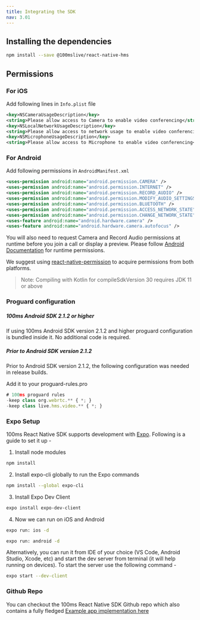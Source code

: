 ```yaml
---
title: Integrating the SDK
nav: 3.01
---
```


## Installing the dependencies

```bash
npm install --save @100mslive/react-native-hms
```

## Permissions

### For iOS

Add following lines in `Info.plist` file

```xml
<key>NSCameraUsageDescription</key>
<string>Please allow access to Camera to enable video conferencing</string>
<key>NSLocalNetworkUsageDescription</key>
<string>Please allow access to network usage to enable video conferencing</string>
<key>NSMicrophoneUsageDescription</key>
<string>Please allow access to Microphone to enable video conferencing</string>
```

### For Android

Add following permissions in `AndroidManifest.xml`

```xml
<uses-permission android:name="android.permission.CAMERA" />
<uses-permission android:name="android.permission.INTERNET" />
<uses-permission android:name="android.permission.RECORD_AUDIO" />
<uses-permission android:name="android.permission.MODIFY_AUDIO_SETTINGS" />
<uses-permission android:name="android.permission.BLUETOOTH" />
<uses-permission android:name="android.permission.ACCESS_NETWORK_STATE" />
<uses-permission android:name="android.permission.CHANGE_NETWORK_STATE" />
<uses-feature android:name="android.hardware.camera" />
<uses-feature android:name="android.hardware.camera.autofocus" />
```

You will also need to request Camera and Record Audio permissions at runtime before you join a call or display a preview. Please follow [Android Documentation](https://developer.android.com/training/permissions/requesting#request-permission) for runtime permissions.

We suggest using [react-native-permission](https://www.npmjs.com/package/react-native-permissions) to acquire permissions from both platforms.

> Note: Compiling with Kotlin for compileSdkVersion 30 requires JDK 11 or above

### Proguard configuration

##### 100ms Android SDK 2.1.2 or higher
If using 100ms Android SDK version 2.1.2 and higher proguard configuration is bundled inside it. No additional code is required.

##### Prior to Android SDK version 2.1.2
Prior to Android SDK version 2.1.2, the following configuration was needed in release builds.

Add it to your proguard-rules.pro

```js
# 100ms proguard rules
-keep class org.webrtc.** { *; }
-keep class live.hms.video.** { *; }
```

### Expo Setup

100ms React Native SDK supports development with [Expo](https://expo.dev/). Following is a guide to set it up -

1. Install node modules
```bash
npm install
```

2. Install expo-cli globally to run the Expo commands
```bash
npm install --global expo-cli
```

3. Install Expo Dev Client
```bash
expo install expo-dev-client
```

4. Now we can run on iOS and Android
```bash
expo run: ios -d
```
```bash
expo run: android -d
```

Alternatively, you can run it from IDE of your choice (VS Code, Android Studio, Xcode, etc) and start the dev server from terminal (it will help running on devices). To start the server use the following command -
```bash
expo start --dev-client
```


### Github Repo 
You can checkout the 100ms React Native SDK Github repo which also contains a fully fledged [Example app implementation here](https://github.com/100mslive/react-native-hms/) 